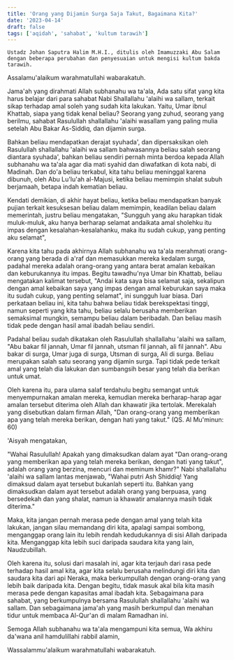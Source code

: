 ```yaml
---
title: 'Orang yang Dijamin Surga Saja Takut, Bagaimana Kita?'
date: '2023-04-14'
draft: false
tags: ['aqidah', 'sahabat', 'kultum tarawih']
---
```


```
Ustadz Johan Saputra Halim M.H.I., ditulis oleh Imamuzzaki Abu Salam dengan beberapa perubahan dan penyesuaian untuk mengisi kultum bakda tarawih.
```

Assalamu'alaikum warahmatullahi wabarakatuh.

Jama'ah yang dirahmati Allah subhanahu wa ta'ala,
Ada satu sifat yang kita harus belajar dari para sahabat Nabi Shallallahu 'alaihi wa sallam, terkait sikap terhadap amal soleh yang sudah kita lakukan. Yaitu, Umar ibnul Khattab, siapa yang tidak kenal beliau? Seorang yang zuhud, seorang yang berilmu, sahabat Rasulullah shallallahu 'alaihi wasallam yang paling mulia setelah Abu Bakar As-Siddiq, dan dijamin surga.

Bahkan beliau mendapatkan derajat syuhada', dan dipersaksikan oleh Rasulullah shallallahu 'alaihi wa sallam bahwasannya beliau salah seorang diantara syuhada', bahkan beliau sendiri pernah minta berdoa kepada Allah subhanahu wa ta'ala agar dia mati syahid dan diwafatkan di kota nabi, di Madinah. Dan do'a beliau terkabul, kita tahu beliau meninggal karena dibunuh, oleh Abu Lu'lu'ah al-Majusi, ketika beliau memimpin shalat subuh berjamaah, betapa indah kematian beliau.

Kendati demikian, di akhir hayat beliau, ketika beliau mendapatkan banyak pujian terkait kesuksesan beliau dalam memimpin, keadilan beliau dalam memerintah, justru beliau mengatakan, "Sungguh yang aku harapkan tidak muluk-muluk, aku hanya berharap selamat andaikata amal sholehku itu impas dengan kesalahan-kesalahanku, maka itu sudah cukup, yang penting aku selamat",

Karena kita tahu pada akhirnya Allah subhanahu wa ta'ala merahmati orang-orang yang berada di a'raf dan memasukkan mereka kedalam surga, padahal mereka adalah orang-orang yang antara berat amalan kebaikan dan keburukannya itu impas. Begitu tawadhu'nya Umar bin Khattab, beliau mengatakan kalimat tersebut, "Andai kata saya bisa selamat saja, sekalipun dengan amal kebaikan saya yang impas dengan amal keburukan saya maka itu sudah cukup, yang penting selamat", ini sungguh luar biasa. Dari perkataan beliau ini, kita tahu bahwa beliau tidak berekspektasi tinggi, namun seperti yang kita tahu, beliau selalu berusaha memberikan semaksimal mungkin, semampu beliau dalam beribadah. Dan beliau masih tidak pede dengan hasil amal ibadah beliau sendiri.

Padahal beliau sudah dikatakan oleh Rasulullah shallallahu 'alaihi wa sallam, "Abu bakar fil jannah, Umar fil jannah, utsman fil jannah, ali fil jannah". Abu bakar di surga, Umar juga di surga, Utsman di surga, Ali di surga. Beliau merupakan salah satu seorang yang dijamin surga. Tapi tidak pede terkait amal yang telah dia lakukan dan sumbangsih besar yang telah dia berikan untuk umat.

Oleh karena itu, para ulama salaf terdahulu begitu semangat untuk menyempurnakan amalan mereka, kemudian mereka berharap-harap agar amalan tersebut diterima oleh Allah dan khawatir jika tertolak. Merekalah yang disebutkan dalam firman Allah,
"Dan orang-orang yang memberikan apa yang telah mereka berikan, dengan hati yang takut." (QS. Al Mu'minun: 60)

'Aisyah mengatakan,

"Wahai Rasulullah! Apakah yang dimaksudkan dalam ayat "Dan orang-orang yang memberikan apa yang telah mereka berikan, dengan hati yang takut", adalah orang yang berzina, mencuri dan meminum khamr?" Nabi shallallahu 'alaihi wa sallam lantas menjawab, "Wahai putri Ash Shiddiq! Yang dimaksud dalam ayat tersebut bukanlah seperti itu. Bahkan yang dimaksudkan dalam ayat tersebut adalah orang yang berpuasa, yang bersedekah dan yang shalat, namun ia khawatir amalannya masih tidak diterima."

Maka, kita jangan pernah merasa pede dengan amal yang telah kita lakukan, jangan silau memandang diri kita, apalagi sampai sombong, menganggap orang lain itu lebih rendah kedudukannya di sisi Allah daripada kita. Menganggap kita lebih suci daripada saudara kita yang lain, Naudzubillah.

Oleh karena itu, solusi dari masalah ini, agar kita terjauh dari rasa pede terhadap hasil amal kita, agar kita selalu berusaha melindungi diri kita dan saudara kita dari api Neraka, maka berkumpullah dengan orang-orang yang lebih baik daripada kita. Dengan begitu, tidak masuk akal bila kita masih merasa pede dengan kapasitas amal ibadah kita. Sebagaimana para sahabat, yang berkumpulnya bersama Rasulullah shallallahu 'alaihi wa sallam. Dan sebagaimana jama'ah yang masih berkumpul dan menahan tidur untuk membaca Al-Qur'an di malam Ramadhan ini.

Semoga Allah subhanahu wa ta'ala mengampuni kita semua,
Wa akhiru da'wana anil hamdulillahi rabbil alamin,

Wassalammu'alaikum warahmatullahi wabarakatuh.
